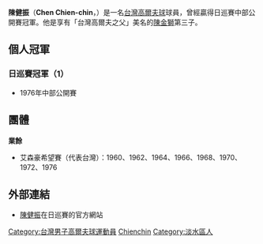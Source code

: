 {{Infobox golfer
| name              = 陳健振
| image             = 
| image_size        = 
| caption           = 
| fullname          = 
| nickname          = 
| birth_date        = {{Birth date and age|1940|6|19|df=y}}
| birth_place       = {{TWN-JPN}}[[臺北州|臺北州]][[淡水郡|淡水郡]][[淡水街|淡水街]]
| death_date        = 
| death_place       = 
| height            = {{height|m=1.70}}
| weight            = {{convert|62|kg|abbr=on}}
| nationality       = {{ROC}}
| residence         = 
| spouse            = 
| partner           = 
| children          = 
| college           = 
| status            = 
| yearpro           = <!-- Year turned professional -->
| retired           = <!-- Year retired -->
| tour              = 
| extour            = [[日本高爾夫巡迴賽|日本高爾夫巡迴賽]]
| prowins           = 1
| japwins           = 1
| otherwins         = <!-- Number of Other wins -->
| majorwins         = <!-- Number of Major Championship wins -->
| masters           = <!-- DNP -->
| usopen            = <!-- DNP -->
| open              = <!-- DNP -->
| pga               = <!-- DNP -->
| wghofid           = <!-- World Golf Hall of Fame member ID -->
| wghofyear         = <!-- World Golf Hall of Fame year inducted -->
| award1            = <!-- Achievement or award details -->
| year1             = <!-- Year(s) of achievement or award -->
| award2            = 
| year2             = 
| awardssection     = <!-- location of awards page or section -->
}}
'''陳健振'''（'''Chen Chien-chin'''，{{bd|1940年|6月19日|catIdx=Chen, Chien-chin}}）是一名[[台灣|台灣]][[高爾夫球|高爾夫球]]球員，曾經贏得日巡賽中部公開賽冠軍。他是享有「台灣高爾夫之父」美名的[[陳金獅|陳金獅]]第三子。

== 個人冠軍 ==
=== 日巡賽冠軍（1） ===
* 1976年中部公開賽

== 團體 ==
'''業餘'''
* 艾森豪希望賽（代表台灣）：1960、1962、1964、1966、1968、1970、1972、1976

== 外部連結 ==
* [https://web.archive.org/web/20160304002909/http://www.jgto.org/pc/WG05020200Profile.do?playerCd=1332 陳健振]在日巡賽的官方網站

{{DEFAULTSORT:Chen, Chien-chin}}
[[Category:台灣男子高爾夫球運動員|Category:台灣男子高爾夫球運動員]]
[[Category:陳姓|Chienchin]]
[[Category:淡水區人|Category:淡水區人]]